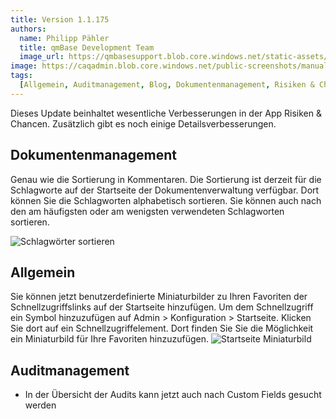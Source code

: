 ---
title: Version 1.1.175
authors:
  name: Philipp Pähler
  title: qmBase Development Team
  image_url: https://qmbasesupport.blob.core.windows.net/static-assets/img/persons/paehler_round.png
image: https://caqadmin.blob.core.windows.net/public-screenshots/manual-screenshots/Screenshot2022-06-29_connectionModal.png
tags:
  [Allgemein, Auditmanagement, Blog, Dokumentenmanagement, Risiken & Chancen]
---

Dieses Update beinhaltet wesentliche Verbesserungen in der App Risiken & Chancen.
Zusätzlich gibt es noch einige Detailsverbesserungen.

<!--truncate-->

## Dokumentenmanagement

Genau wie die Sortierung in Kommentaren. Die Sortierung ist derzeit für die Schlagworte auf der Startseite der Dokumentenverwaltung verfügbar.
Dort können Sie die Schlagworten alphabetisch sortieren.
Sie können auch nach den am häufigsten oder am wenigsten verwendeten Schlagworten sortieren.

![Schlagwörter sortieren](https://caqadmin.blob.core.windows.net/public-screenshots/manual-screenshots/SortingTagsInDocumentManagement.png)

## Allgemein

Sie können jetzt benutzerdefinierte Miniaturbilder zu Ihren Favoriten der Schnellzugriffslinks auf der Startseite hinzufügen.
Um dem Schnellzugriff ein Symbol hinzuzufügen auf Admin > Konfiguration > Startseite.
Klicken Sie dort auf ein Schnellzugriffelement.
Dort finden Sie Sie die Möglichkeit ein Miniaturbild für Ihre Favoriten hinzuzufügen.
![Startseite Miniaturbild](https://caqadmin.blob.core.windows.net/public-screenshots/manual-screenshots/Screenshot2022-07-25_startpage_favorite_thumbnail.png)

## Auditmanagement

- In der Übersicht der Audits kann jetzt auch nach Custom Fields gesucht werden

